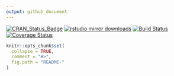 ```yaml
---
output: github_document
---
```

<!-- README.md is generated from README.Rmd. Please edit that file -->
[![CRAN_Status_Badge](http://www.r-pkg.org/badges/version/dssatr)](https://cran.r-project.org/package=dssatr)
[![rstudio mirror downloads](http://cranlogs.r-pkg.org/badges/grand-total/dssatr)](https://github.com/metacran/cranlogs.app)
[![Build Status](https://api.travis-ci.org/bocinsky/dssatr.png)](https://travis-ci.org/bocinsky/dssatr)
[![Coverage Status](https://img.shields.io/codecov/c/github/NA/NA/master.svg)](https://codecov.io/github/NA/NA?branch=master)


```r
knitr::opts_chunk$set(
  collapse = TRUE,
  comment = "#>",
  fig.path = "README-"
)
```

